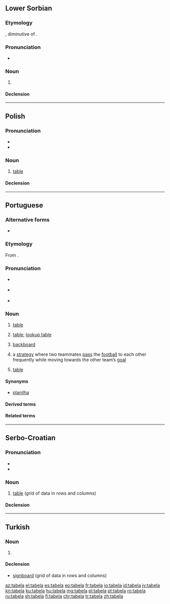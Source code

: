 ==Lower Sorbian==

===Etymology===
{{bor|dsb|la|tabella}}, diminutive of {{m|la|tabula}}.

===Pronunciation===
* {{IPA|/taˈbɛla/|lang=dsb}}

===Noun===
{{dsb-noun|f}}

# {{l|en|table||grid of data in rows and columns}}

====Declension====
{{dsb-decl-noun-5|tabe|l}}

----

==Polish==

===Pronunciation===
* {{pl-IPA}}
* {{audio|Pl-tabela.ogg|Audio|lang=pl}}

===Noun===
{{pl-noun|f}}

# [[table]] {{gloss|grid of data in rows and columns}}

====Declension====
{{pl-decl-noun
|tabela|tabele
|tabeli|tabel
|tabeli|tabelom
|tabelę|tabele
|tabelą|tabelami
|tabeli|tabelach
|tabelo|tabele
}}

----

==Portuguese==
{{wikipedia|lang=pt}}

===Alternative forms===
* {{l|pt|tabella}} {{qualifier|obsolete}}

===Etymology===
From {{der|pt|la|tabella||tablet}}.

===Pronunciation===
* {{a|Brazil}} {{IPA|/ta.ˈbɛ.la/|/ta.ˈbɛ.lɐ/|lang=pt}}
* {{a|PT}} {{IPA|/tɐ.ˈβɛ.lɐ/|lang=pt}}
* {{hyphenation|ta|be|la|lang=pt}}

===Noun===
{{pt-noun|f|s}}

# [[table]] {{gloss|grid of data in rows and columns}}
# {{lb|pt|databases}} [[table]]; [[lookup table]]
# {{lb|pt|basketball}} [[backboard]] {{gloss|flat vertical surface to which the basket is attached}}
# {{lb|pt|football}} a [[strategy]] where two teammates [[pass]] the [[football]] to each other frequently while moving towards the other team’s [[goal]]
# {{lb|pt|sports}} [[table]] {{gloss|a classification of teams or individuals based on their success}}

====Synonyms====
* {{sense|grid of data}} [[planilha]]

====Derived terms====
{{der3|lang=pt
|tabela periódica
|tabela Price
|tabela verdade
|tabelinha
}}

====Related terms====
{{rel3|lang=pt
|tabelado
|tabelamento
|tabelar
|tabelário
}}

----

==Serbo-Croatian==

===Pronunciation===
* {{IPA|/taběla/|lang=sh}}
* {{hyphenation|ta|be|la|lang=sh}}

===Noun===
{{sh-noun|g=f|head=tabèla}}

# [[table]] (grid of data in rows and columns)

====Declension====
{{sh-decl-noun
|tabèla|tabele
|tabele|tabélā
|tabeli|tabelama
|tabelu|tabele
|tabelo|tabele
|tabeli|tabelama
|tabelom|tabelama
}}

----

==Turkish==
{{wikipedia|lang=tr}}

===Noun===
{{tr-noun|yı|lar}}

# {{defn|tr}}

====Declension====
{{tr-noun-v|a|d}}

* [[signboard]] (grid of data in rows and columns)

[[az:tabela]]
[[el:tabela]]
[[es:tabela]]
[[eo:tabela]]
[[fr:tabela]]
[[io:tabela]]
[[id:tabela]]
[[jv:tabela]]
[[kn:tabela]]
[[ku:tabela]]
[[hu:tabela]]
[[mg:tabela]]
[[pl:tabela]]
[[pt:tabela]]
[[ro:tabela]]
[[ru:tabela]]
[[sh:tabela]]
[[fi:tabela]]
[[chr:tabela]]
[[tr:tabela]]
[[zh:tabela]]